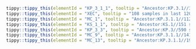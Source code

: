 



```r
tippy::tippy_this(elementId = "KP_3_1_1", tooltip = "Ancestor:KP.3.1//3236 samples in last 120 days.//Alias of B.1.1.529.2.86.1.1.11.1.3.1.1, ORF1a:S4286C, C12616T, S:S31del, Spain, from sars-cov-2-variants/lineage-proposals#1563")
tippy::tippy_this(elementId = "XEC", tooltip = "108 samples in last 120 days.//Recombinant lineage of KS.1.1 (JN.1.13.1.1.1) and KP.3.3 (breakpoint 21738-22599), Europe (Germany), from #2717")
tippy::tippy_this(elementId = "MC_1", tooltip = "Ancestor:KP.3.1.1//112 samples in last 120 days.//Alias of B.1.1.529.2.86.1.1.11.1.3.1.1.1, S:T572I, from sars-cov-2-variants/lineage-proposals#1638")
tippy::tippy_this(elementId = "KS_1_1", tooltip = "Ancestor:KS.1//151 samples in last 120 days.//Alias of B.1.1.529.2.86.1.1.13.1.1.1, S:T22N, Singapore/Taiwan/Canada, from sars-cov-2-variants/lineage-proposals#1565")
tippy::tippy_this(elementId = "KP_3_3", tooltip = "Ancestor:KP.3//590 samples in last 120 days.//Alias of B.1.1.529.2.86.1.1.11.1.3.3, N:R204P, from sars-cov-2-variants/lineage-proposals#1531")
tippy::tippy_this(elementId = "MC_9", tooltip = "Ancestor:KP.3.1.1//141 samples in last 120 days.//Alias of B.1.1.529.2.86.1.1.11.1.3.1.1.9, ORF3a:K75N, ORF1b:A1219S")
tippy::tippy_this(elementId = "MC_13", tooltip = "Ancestor:KP.3.1.1//195 samples in last 120 days.//Alias of B.1.1.529.2.86.1.1.11.1.3.1.1.13, C10681T")
```
